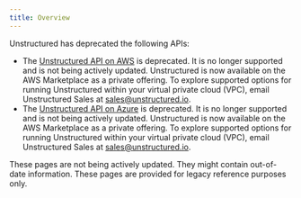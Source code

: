 ```yaml
---
title: Overview
---
```


Unstructured has deprecated the following APIs:

- The [Unstructured API on AWS](/api-reference/legacy-api/aws) is deprecated. It is no longer supported and is not being actively updated. 
  Unstructured is now available on the AWS Marketplace as a private offering. To explore supported options 
  for running Unstructured within your virtual private cloud (VPC), email Unstructured Sales at 
  [sales@unstructured.io](mailto:sales@unstructured.io).
- The [Unstructured API on Azure](/api-reference/legacy-api/azure) is deprecated. It is no longer supported and is not being actively updated. 
  Unstructured is now available on the AWS Marketplace as a private offering. To explore supported options 
  for running Unstructured within your virtual private cloud (VPC), email Unstructured Sales at 
  [sales@unstructured.io](mailto:sales@unstructured.io).

These pages are not being actively updated. They might contain out-of-date information. These pages are provided for legacy reference purposes only.